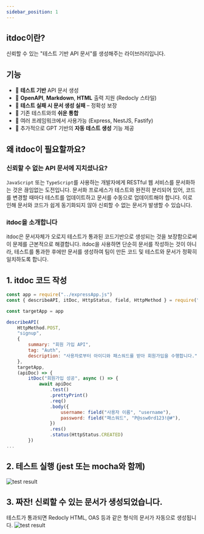 ```yaml
---
sidebar_position: 1
---
```


## itdoc이란?

신뢰할 수 있는 "테스트 기반 API 문서"를 생성해주는 라이브러리입니다.

## 기능

-   🧪 **테스트 기반** API 문서 생성
-   📄 **OpenAPI**, **Markdown**, **HTML** 출력 지원 (Redocly 스타일)
-   🚫 **테스트 실패 시 문서 생성 실패** – 정확성 보장
-   🔧 기존 테스트와의 **쉬운 통합**
-   🧩 여러 프레임워크에서 사용가능 (Express, NestJS, Fastify)
-   🤖 추가적으로 GPT 기반의 **자동 테스트 생성** 기능 제공

## 왜 itdoc이 필요할까요?

### 신뢰할 수 없는 API 문서에 지치셨나요?

`JavaScript` 또는 `TypeScript`를 사용하는 개발자에게 RESTful 웹 서비스를 문서화하는 것은 끊임없는 도전입니다. 문서화 프로세스가 테스트와 완전히 분리되어 있어, 코드를 변경할 때마다 테스트를 업데이트하고 문서를 수동으로 업데이트해야 합니다. 이로 인해 문서와 코드가 쉽게 동기화되지 않아 신뢰할 수 없는 문서가 발생할 수 있습니다.

### itdoc을 소개합니다
itdoc은 문서자체가 오로지 테스트가 통과된 코드기반으로 생성되는 것을 보장함으로써 이 문제를 근본적으로 해결합니다.
itdoc을 사용하면 단순히 문서를 작성하는 것이 아니라, 테스트를 통과한 후에만 문서를 생성하여 팀이 만든 코드 및 테스트와 문서가 정확히 일치하도록 합니다.

## 1. itdoc 코드 작성

```js
const app = require("../expressApp.js")
const { describeAPI, itDoc, HttpStatus, field, HttpMethod } = require("itdoc")

const targetApp = app

describeAPI(
    HttpMethod.POST,
    "signup",
    {
        summary: "회원 가입 API",
        tag: "Auth",
        description: "사용자로부터 아이디와 패스워드를 받아 회원가입을 수행합니다.",
    },
    targetApp,
    (apiDoc) => {
        itDoc("회원가입 성공", async () => {
            await apiDoc
                .test()
                .prettyPrint()
                .req()
                .body({
                    username: field("사용자 이름", "username"),
                    password: field("패스워드", "P@ssw0rd123!@#"),
                })
                .res()
                .status(HttpStatus.CREATED)
        })
...
```

## 2. 테스트 실행 (jest 또는 mocha와 함께)
<img src="/img/intro_0_ko.png" alt="test result" /> 

## 3. 짜잔! 신뢰할 수 있는 문서가 생성되었습니다. 
테스트가 통과되면 Redocly HTML, OAS 등과 같은 형식의 문서가 자동으로 생성됩니다.
<img src="/img/intro_1_ko.png" alt="test result" /> 
